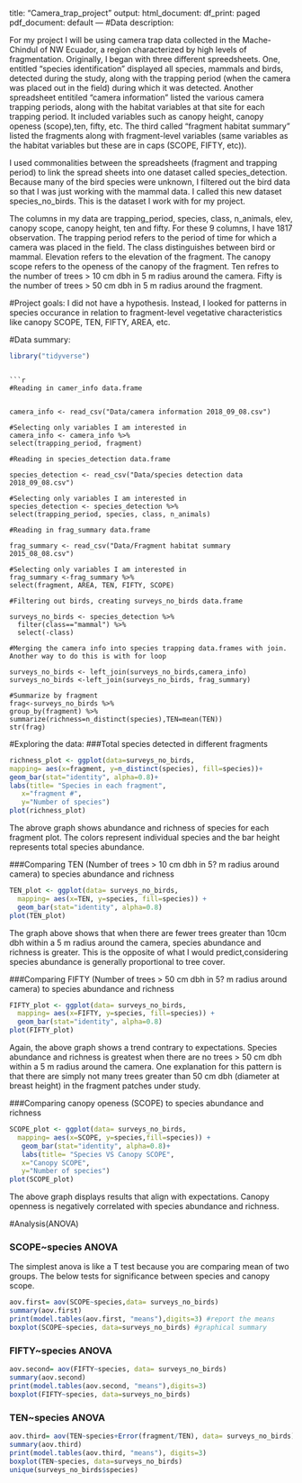 
title: "Camera_trap_project"
output:
  html_document:
    df_print: paged
  pdf_document: default
---
#Data description:

For my project I will be using camera trap data collected in the Mache-Chindul of NW Ecuador, a region characterized by high levels of fragmentation. Originally, I began with three different spreedsheets. One, entitled "species identification" displayed all species, mammals and birds, detected during the study, along with the trapping period (when the camera was placed out in the field) during which it was detected. Another spreadsheet entitiled "camera information" listed the various camera trapping periods, along with the habitat variables at that site for each trapping period. It included variables such as canopy height, canopy openess (scope),ten, fifty, etc. The third called "fragment habitat summary" listed the fragments along with fragment-level variables (same variables as the habitat variables but these are in caps (SCOPE, FIFTY, etc)). 

I used commonalities between the spreadsheets (fragment and trapping period) to link the spread sheets into one dataset called species_detection. Because many of the bird species were unknown, I filtered out the bird data so that I was just working with the mammal data. I called this new dataset species_no_birds. This is the dataset I work with for my project. 

The columns in my data are trapping_period, species, class, n_animals, elev, canopy scope, canopy height, ten and fifty. For these 9 columns, I have 1817 observation. The trapping period refers to the period of time for which a camera was placed in the field. The class distinguishes between bird or mammal. Elevation refers to the elevation of the fragment. The canopy scope refers to the openess of the canopy of the fragment. Ten refres to the number of trees > 10 cm dbh in 5 m radius around the camera. Fifty is the number of trees > 50 cm dbh in 5 m radius around the fragment.

#Project goals:
I did not have a hypothesis. Instead, I looked for patterns in species occurance in relation to fragment-level vegetative characteristics like canopy SCOPE, TEN, FIFTY, AREA, etc.  

#Data summary:
```{r}
library("tidyverse")

```

```

```{r}
#Reading in camer_info data.frame


camera_info <- read_csv("Data/camera information 2018_09_08.csv")

#Selecting only variables I am interested in
camera_info <- camera_info %>% 
select(trapping_period, fragment)

#Reading in species_detection data.frame

species_detection <- read_csv("Data/species detection data 2018_09_08.csv")

#Selecting only variables I am interested in
species_detection <- species_detection %>% 
select(trapping_period, species, class, n_animals)

#Reading in frag_summary data.frame

frag_summary <- read_csv("Data/Fragment habitat summary 2015_08_08.csv")

#Selecting only variables I am interested in
frag_summary <-frag_summary %>% 
select(fragment, AREA, TEN, FIFTY, SCOPE)

#Filtering out birds, creating surveys_no_birds data.frame

surveys_no_birds <- species_detection %>%
  filter(class=="mammal") %>% 
  select(-class)
  
#Merging the camera info into species trapping data.frames with join. Another way to do this is with for loop

surveys_no_birds <- left_join(surveys_no_birds,camera_info)
surveys_no_birds <-left_join(surveys_no_birds, frag_summary)

#Summarize by fragment 
frag<-surveys_no_birds %>% 
group_by(fragment) %>% 
summarize(richness=n_distinct(species),TEN=mean(TEN))
str(frag)

```


#Exploring the data:
###Total species detected in different fragments 
```{r}
richness_plot <- ggplot(data=surveys_no_birds,
mapping= aes(x=fragment, y=n_distinct(species), fill=species))+
geom_bar(stat="identity", alpha=0.8)+
labs(title= "Species in each fragment",
   x="fragment #",
   y="Number of species")
plot(richness_plot)

```
The abrove graph shows abundance and richness of species for each fragment plot. The colors represent individual species and the bar height represents total species abundance.


###Comparing TEN (Number of trees > 10 cm dbh in 5? m radius around camera) to species abundance and richness
```{r}
TEN_plot <- ggplot(data= surveys_no_birds,
  mapping= aes(x=TEN, y=species, fill=species)) +
  geom_bar(stat="identity", alpha=0.8)
plot(TEN_plot)
```
The graph above shows that when there are fewer trees greater than 10cm dbh within a 5 m radius around the camera, species abundance and richness is greater. This is the opposite of what I would predict,considering species abundance is generally proportional to tree cover.

###Comparing FIFTY (Number of trees > 50 cm dbh in 5? m radius around camera) to species abundance and richness
```{r}
FIFTY_plot <- ggplot(data= surveys_no_birds,
  mapping= aes(x=FIFTY, y=species, fill=species)) +
  geom_bar(stat="identity", alpha=0.8)
plot(FIFTY_plot)
```
Again, the above graph shows a trend contrary to expectations. Species abundance and richness is greatest when there are no trees > 50 cm dbh within a 5 m radius around the camera. One explanation for this pattern is that there are simply not many trees greater than 50 cm dbh (diameter at breast height) in the fragment patches under study. 

###Comparing canopy openess (SCOPE) to species abundance and richness
```{r}
SCOPE_plot <- ggplot(data= surveys_no_birds,
  mapping= aes(x=SCOPE, y=species,fill=species)) +
   geom_bar(stat="identity", alpha=0.8)+
   labs(title= "Species VS Canopy SCOPE",
   x="Canopy SCOPE",
   y="Number of species")
plot(SCOPE_plot)

```
The above graph displays results that align with expectations. Canopy openness is negatively correlated with species abundance and richness.

#Analysis(ANOVA)

### SCOPE~species ANOVA

The simplest anova is like a T test because you are comparing mean of two groups. The below tests for significance between species and canopy scope. 
```{r}
aov.first= aov(SCOPE~species,data= surveys_no_birds)
summary(aov.first)
print(model.tables(aov.first, "means"),digits=3) #report the means
boxplot(SCOPE~species, data=surveys_no_birds) #graphical summary 
```

### FIFTY~species ANOVA

```{r}
aov.second= aov(FIFTY~species, data= surveys_no_birds)
summary(aov.second)
print(model.tables(aov.second, "means"),digits=3)
boxplot(FIFTY~species, data=surveys_no_birds) 

```

### TEN~species ANOVA

```{r}
aov.third= aov(TEN~species+Error(fragment/TEN), data= surveys_no_birds)
summary(aov.third)
print(model.tables(aov.third, "means"), digits=3)
boxplot(TEN~species, data=surveys_no_birds)
unique(surveys_no_birds$species)


```




